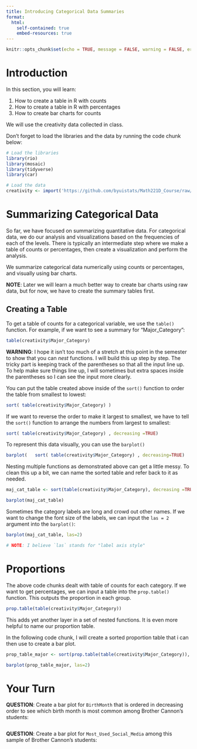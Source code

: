 ```yaml
---
title: Introducing Categorical Data Summaries
format:
  html:
    self-contained: true
    embed-resources: true
---
```

```r
knitr::opts_chunk$set(echo = TRUE, message = FALSE, warning = FALSE, error = TRUE)
```

# Introduction

In this section, you will learn:

  1. How to create a table in R with counts
  2. How to create a table in R with percentages
  3. How to create bar charts for counts
  
We will use the creativity data collected in class.

Don't forget to load the libraries and the data by running the code chunk below: 


```r
# Load the libraries
library(rio)
library(mosaic)
library(tidyverse)
library(car)

# Load the data
creativity <- import('https://github.com/byuistats/Math221D_Course/raw/main/Data/creativity_scores.csv')


```


# Summarizing Categorical Data

So far, we have focused on summarizing quantitative data.  For categorical data, we do our analysis and visualizations based on the frequencies of each of the levels.  There is typically an intermediate step where we make a table of counts or percentages, then create a visualization and perform the analysis.  

We summarize categorical data numerically using counts or percentages, and visually using bar charts.  

__NOTE__:  Later we will learn a much better way to create bar charts using raw data, but for now, we have to create the summary tables first.  


## Creating a Table

To get a table of counts for a categorical variable, we use the `table()` function. For example, if we want to see a summary for "Major_Category":  


```r

table(creativity$Major_Category)

```

__WARNING__:  I hope it isn't too much of a stretch at this point in the semester to show that you can *nest* functions.  I will build this up step by step.  The tricky part is keeping track of the parentheses so that all the input line up.  To help make sure things line up, I will sometimes but extra spaces inside the parentheses so I can see the input more clearly.  

You can put the table created above inside of the `sort()` function to order the table from smallest to lowest:  

```r

sort( table(creativity$Major_Category) )

```

If we want to reverse the order to make it largest to smallest, we have to tell the `sort()` function to arrange the numbers from largest to smallest:  


```r

sort( table(creativity$Major_Category) , decreasing =TRUE)

```

To represent this data visually, you can use the `barplot()`

```r

barplot(   sort( table(creativity$Major_Category) , decreasing=TRUE)   )

```


Nesting multiple functions as demonstrated above can get a little messy.  To clean this up a bit, we can name the sorted table and refer back to it as needed.

```r
maj_cat_table <- sort(table(creativity$Major_Category), decreasing =TRUE)

barplot(maj_cat_table)

```

Sometimes the category labels are long and crowd out other names.  If we want to change the font size of the labels, we can input the `las = 2` argument into the `barplot()`:


```r

barplot(maj_cat_table, las=2)

# NOTE: I believe `las` stands for "label axis style"

```


# Proportions

The above code chunks dealt with table of counts for each category.  If we want to get percentages, we can input a table into the `prop.table()` function.  This outputs the proportion in each group.  

```r

prop.table(table(creativity$Major_Category))

```

This adds yet another layer in a set of nested functions.  It is even more helpful to name our proportion table.

In the following code chunk, I will create a sorted proportion table that i can then use to create a bar plot.  

```r

prop_table_major <- sort(prop.table(table(creativity$Major_Category)), decreasing = TRUE)

barplot(prop_table_major, las=2)

```



# Your Turn

__QUESTION__:  Create a bar plot for `BirthMonth` that is ordered in decreasing order to see which birth month is most common among Brother Cannon's students:

```r

```


__QUESTION__:  Create a bar plot for `Most_Used_Social_Media` among this sample of Brother Cannon's students:  

```r

```




